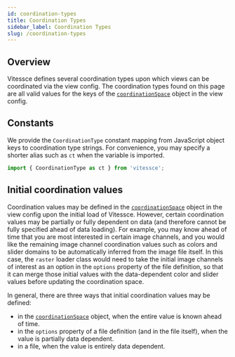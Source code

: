 ```yaml
---
id: coordination-types
title: Coordination Types
sidebar_label: Coordination Types
slug: /coordination-types
---
```


## Overview

Vitessce defines several coordination types upon which views can be coordinated via the view config. The coordination types found on this page are all valid values for the keys of the [`coordinationSpace`](/docs/view-config-json/#coordinationspace) object in the view config.

<AutogeneratedCoordinationTypes/>

## Constants

We provide the `CoordinationType` constant mapping from JavaScript object keys to coordination type strings.
For convenience, you may specify a shorter alias such as `ct` when the variable is imported.

```js {7-11}
import { CoordinationType as ct } from 'vitessce';
```

<AutogeneratedCoordinationTypeConstant/>

## Initial coordination values

Coordination values may be defined in the [`coordinationSpace`](/docs/view-config-json/#coordinationspace) object in the view config upon the initial load of Vitessce. However, certain coordination values may be partially or fully dependent on data (and therefore cannot be fully specified ahead of data loading). For example, you may know ahead of time that you are most interested in certain image channels, and you would like the remaining image channel coordination values such as colors and slider domains to be automatically inferred from the image file itself. In this case, the `raster` loader class would need to take the initial image channels of interest as an option in the `options` property of the file definition, so that it can merge those initial values with the data-dependent color and slider values before updating the coordination space.

In general, there are three ways that initial coordination values may be defined:
- in the [`coordinationSpace`](/docs/view-config-json/#coordinationspace) object, when the entire value is known ahead of time.
- in the `options` property of a file definition (and in the file itself), when the value is partially data dependent.
- in a file, when the value is entirely data dependent.
